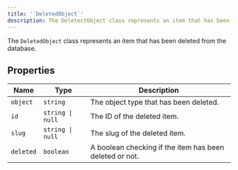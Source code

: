```yaml
---
title: '`DeletedObject`'
description: The DeletectObject class represents an item that has been deleted from the database.
---
```


The `DeletedObject` class represents an item that has been deleted from the database.

## Properties

| Name | Type | Description |
| --- | --- | --- |
| `object` | `string` | The object type that has been deleted. |
| `id` | `string \| null` | The ID of the deleted item. |
| `slug` | `string \| null` | The slug of the deleted item. |
| `deleted` | `boolean` | A boolean checking if the item has been deleted or not. |
